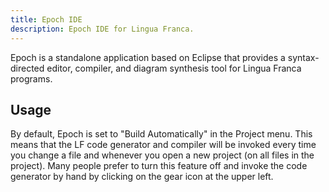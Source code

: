 ```yaml
---
title: Epoch IDE
description: Epoch IDE for Lingua Franca.
---
```


Epoch is a standalone application based on Eclipse that provides a syntax-directed editor, compiler, and diagram synthesis tool for Lingua Franca programs.

## Usage

By default, Epoch is set to "Build Automatically" in the Project menu. This means that the LF code generator and compiler will be invoked every time you change a file and whenever you open a new project (on all files in the project). Many people prefer to turn this feature off and invoke the code generator by hand by clicking on the gear icon at the upper left.
